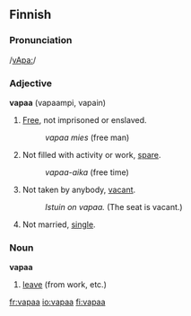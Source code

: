 ==Finnish==

===Pronunciation===
/[[Pronunciation guide|vApa:]]/

===Adjective===
'''vapaa''' (vapaampi, vapain)

# [[Free]], not imprisoned or enslaved.
#:''vapaa mies'' (free man)
# Not filled with activity or work, [[spare]].
#:''vapaa-aika'' (free time)
# Not taken by anybody, [[vacant]].
#:''Istuin on vapaa.'' (The seat is vacant.)
# Not married, [[single]].

===Noun===
'''vapaa'''

# [[leave]] (from work, etc.)

[[fr:vapaa]]
[[io:vapaa]]
[[fi:vapaa]]